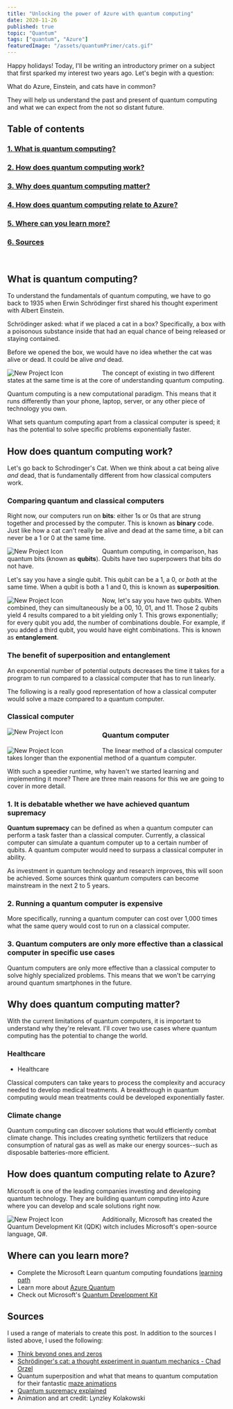 ```yaml
---
title: "Unlocking the power of Azure with quantum computing"
date: 2020-11-26
published: true
topic: "Quantum"
tags: ["quantum", "Azure"]
featuredImage: "/assets/quantumPrimer/cats.gif"
---
```


Happy holidays! Today, I'll be writing an introductory primer on a subject that first sparked my interest two years ago. Let's begin with a question:

What do Azure, Einstein, and cats have in common?

They will help us understand the past and present of quantum computing and what we can expect from the not so distant future.

## Table of contents

### [1. What is quantum computing?](#what)

### [2. How does quantum computing work?](#work)

### [3. Why does quantum computing matter?](#matter)

### [4. How does quantum computing relate to Azure?](#Azure)

### [5. Where can you learn more?](#learn)

### [6. Sources](#source)

<br />

## <a name='what'>What is quantum computing?</a>

To understand the fundamentals of quantum computing, we have to go back to 1935 when Erwin Schrödinger first shared his thought experiment with Albert Einstein.

Schrödinger asked: what if we placed a cat in a box? Specifically, a box with a poisonous substance inside that had an equal chance of being released or staying contained.

Before we opened the box, we would have no idea whether the cat was alive or dead. It could be alive _and_ dead.

<img
  src="/assets/quantumPrimer/catsSnow.gif"
  alt="New Project Icon"
  style="float: left; margin-right: 90px;"
/>

The concept of existing in two different states at the same time is at the core of understanding quantum computing.

Quantum computing is a new computational paradigm. This means that it runs differently than your phone, laptop, server, or any other piece of technology you own.

What sets quantum computing apart from a classical computer is speed; it has the potential to solve specific problems exponentially faster.

## <a name='work'>How does quantum computing work?</a>

Let's go back to Schrodinger's Cat. When we think about a cat being alive _and_ dead, that is fundamentally different from how classical computers work.

### Comparing quantum and classical computers

Right now, our computers run on **bits**: either 1s or 0s that are strung together and processed by the computer. This is known as **binary** code. Just like how a cat can't really be alive and dead at the same time, a bit can never be a 1 or 0 at the same time.

<img
  src="/assets/quantumPrimer/laptop.png"
  alt="New Project Icon"
  style="float: left; margin-right: 90px;"
/>

Quantum computing, in comparison, has quantum bits (known as **qubits**). Qubits have two superpowers that bits do not have.

Let's say you have a single qubit. This qubit can be a 1, a 0, or _both_ at the same time. When a qubit is both a 1 and 0, this is known as **superposition**.

<img
  src="/assets/quantumPrimer/superposition.png"
  alt="New Project Icon"
  style="float: left; margin-right: 90px;"
/>

Now, let's say you have two qubits. When combined, they can simultaneously be a 00,
10, 01, and 11. Those 2 qubits yield 4 results compared to a bit yielding only 1.
This grows exponentially; for every qubit you add, the number of combinations double.
For example, if you added a third qubit, you would have eight combinations. This
is known as **entanglement**.

### The benefit of superposition and entanglement

An exponential number of potential outputs decreases the time it takes for a program to run compared to a classical computer that has to run linearly.

The following is a really good representation of how a classical computer would solve a maze compared to a quantum computer.

### Classical computer

<img
  src="/assets/quantumPrimer/binaryMaze.gif"
  alt="New Project Icon"
  style="float: left; margin-right: 90px;"
/>

### Quantum computer

<img
  src="/assets/quantumPrimer/quantumMaze.gif"
  alt="New Project Icon"
  style="float: left; margin-right: 90px;"
/>

The linear method of a classical computer takes longer than the exponential method of a quantum computer.

With such a speedier runtime, why haven't we started learning and implementing it more? There are three main reasons for this we are going to cover in more detail.

### 1. It is debatable whether we have achieved quantum supremacy

**Quantum supremacy** can be defined as when a quantum computer can perform a task faster than a classical computer. Currently, a classical computer can simulate a quantum computer up to a certain number of qubits. A quantum computer would need to surpass a classical computer in ability.

As investment in quantum technology and research improves, this will soon be achieved. Some sources think quantum computers can become mainstream in the next 2 to 5 years.

### 2. Running a quantum computer is expensive

More specifically, running a quantum computer can cost over 1,000 times what the same query would cost to run on a classical computer.

### 3. Quantum computers are only more effective than a classical computer in specific use cases

Quantum computers are only more effective than a classical computer to solve highly specialized problems. This means that we won't be carrying around quantum smartphones in the future.

## <a name='matter'>Why does quantum computing matter?</a>

With the current limitations of quantum computers, it is important to understand why they're relevant. I'll cover two use cases where quantum computing has the potential to change the world.

### Healthcare

- Healthcare

Classical computers can take years to process the complexity and accuracy needed to develop medical treatments. A breakthrough in quantum computing would mean treatments could be developed exponentially faster.

### Climate change

Quantum computing can discover solutions that would efficiently combat climate change. This includes creating synthetic fertilizers that reduce consumption of natural gas as well as make our energy sources--such as disposable batteries-more efficient.

## <a name='Azure'>How does quantum computing relate to Azure?</a>

Microsoft is one of the leading companies investing and developing quantum technology. They are building quantum computing into Azure where you can develop and scale solutions right now.

<img
  src="/assets/quantumPrimer/qdk.webp"
  alt="New Project Icon"
  style="float: left; margin-right: 90px;"
/>

Additionally, Microsoft has created the Quantum Development Kit (QDK) witch includes Microsoft's open-source language, Q#.

## <a name='learn'>Where can you learn more?</a>

- Complete the Microsoft Learn quantum computing foundations [learning path](https://docs.microsoft.com/en-us/learn/paths/quantum-computing-fundamentals/)
- Learn more about [Azure Quantum](https://azure.microsoft.com/en-us/services/quantum/)
- Check out Microsoft's [Quantum Development Kit](https://www.microsoft.com/en-us/quantum/development-kit)

## <a name='source'>Sources</a>

I used a range of materials to create this post. In addition to the sources I listed above, I used the following:

- [Think beyond ones and zeros](https://www.accenture.com/_acnmedia/PDF-54/Accenture-807510-Quantum-Computing-RGB-V02.pdf)
- [Schrödinger's cat: a thought experiment in quantum mechanics - Chad Orzel](https://www.youtube.com/watch?v=UjaAxUO6-Uw&ab_channel=TED-Ed)
- Quantum superposition and what that means to quantum computation for their fantastic [maze animations](https://becominghuman.ai/quantum-superposition-and-what-that-means-to-quantum-computation-3fbb5a711b9a)
- [Quantum supremacy explained](https://www.youtube.com/watch?v=90U_SmKyfGI&ab_channel=DoS-DomainofScience)
- Animation and art credit: Lynzley Kolakowski
